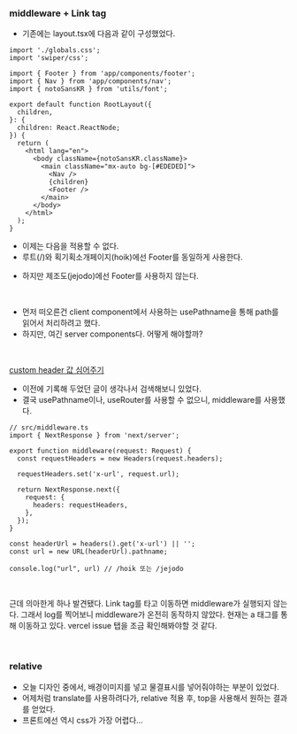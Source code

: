 ### middleware + Link tag

- 기존에는 layout.tsx에 다음과 같이 구성했었다.

```TSX
import './globals.css';
import 'swiper/css';

import { Footer } from 'app/components/footer';
import { Nav } from 'app/components/nav';
import { notoSansKR } from 'utils/font';

export default function RootLayout({
  children,
}: {
  children: React.ReactNode;
}) {
  return (
    <html lang="en">
      <body className={notoSansKR.className}>
        <main className="mx-auto bg-[#EDEDED]">
          <Nav />
          {children}
          <Footer />
        </main>
      </body>
    </html>
  );
}
```

- 이제는 다음을 적용할 수 없다.
- 루트(/)와 획기획소개페이지(hoik)에선 Footer를 동일하게 사용한다.

* 하지만 제조도(jejodo)에선 Footer를 사용하지 않는다.

<br />

- 먼저 떠오른건 client component에서 사용하는 usePathname을 통해 path를 읽어서 처리하려고 했다.
- 하지만, 여긴 server components다. 어떻게 해야할까?

<br />

[custom header 값 심어주기](https://github.com/Geuni620/TIL/blob/main/BreadCrumbs/230725.md#custom-header-%EA%B0%92-%EC%8B%AC%EC%96%B4%EC%A3%BC%EA%B8%B0)

- 이전에 기록해 두었던 글이 생각나서 검색해보니 있었다.
- 결국 usePathname이나, useRouter를 사용할 수 없으니, middleware를 사용했다.

```TSX
// src/middleware.ts
import { NextResponse } from 'next/server';

export function middleware(request: Request) {
  const requestHeaders = new Headers(request.headers);

  requestHeaders.set('x-url', request.url);

  return NextResponse.next({
    request: {
      headers: requestHeaders,
    },
  });
}
```

```TSX
const headerUrl = headers().get('x-url') || '';
const url = new URL(headerUrl).pathname;

console.log("url", url) // /hoik 또는 /jejodo
```

<br />

근데 의아한게 하나 발견됐다. Link tag를 타고 이동하면 middleware가 실행되지 않는다.
그래서 log를 찍어보니 middleware가 온전히 동작하지 않았다.
현재는 a 태그를 통해 이동하고 있다. vercel issue 탭을 조금 확인해봐야할 것 같다.

<br />

### relative

- 오늘 디자인 중에서, 배경이미지를 넣고 물결표시를 넣어줘야하는 부분이 있었다.
- 어제처럼 translate를 사용하려다가, relative 적용 후, top을 사용해서 원하는 결과를 얻었다.
- 프론트에선 역시 css가 가장 어렵다...
